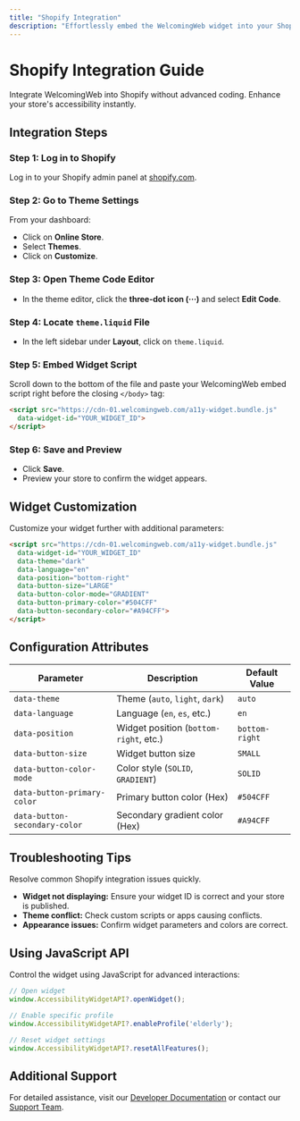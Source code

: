```yaml
---
title: "Shopify Integration"
description: "Effortlessly embed the WelcomingWeb widget into your Shopify store."
---
```



# Shopify Integration Guide

<Callout type="info">
Integrate WelcomingWeb into Shopify without advanced coding. Enhance your store's accessibility instantly.
</Callout>

## Integration Steps

<Steps>

### Step 1: Log in to Shopify

Log in to your Shopify admin panel at [shopify.com](https://shopify.com).

### Step 2: Go to Theme Settings

From your dashboard:
- Click on **Online Store**.
- Select **Themes**.
- Click on **Customize**.

### Step 3: Open Theme Code Editor

- In the theme editor, click the **three-dot icon (···)** and select **Edit Code**.

### Step 4: Locate `theme.liquid` File

- In the left sidebar under **Layout**, click on `theme.liquid`.

### Step 5: Embed Widget Script

Scroll down to the bottom of the file and paste your WelcomingWeb embed script right before the closing `</body>` tag:

```html
<script src="https://cdn-01.welcomingweb.com/a11y-widget.bundle.js"
  data-widget-id="YOUR_WIDGET_ID">
</script>
```

<GifPreview
  src="/gifs/shopify-embed.gif"
  caption="Embedding the widget script in Shopify's theme"
/>

### Step 6: Save and Preview

- Click **Save**.
- Preview your store to confirm the widget appears.

</Steps>

## Widget Customization

Customize your widget further with additional parameters:

```html
<script src="https://cdn-01.welcomingweb.com/a11y-widget.bundle.js"
  data-widget-id="YOUR_WIDGET_ID"
  data-theme="dark"
  data-language="en"
  data-position="bottom-right"
  data-button-size="LARGE"
  data-button-color-mode="GRADIENT"
  data-button-primary-color="#504CFF"
  data-button-secondary-color="#A94CFF">
</script>
```

## Configuration Attributes

| Parameter                      | Description                           | Default Value |
|--------------------------------|---------------------------------------|---------------|
| `data-theme`                   | Theme (`auto`, `light`, `dark`)       | `auto`        |
| `data-language`                | Language (`en`, `es`, etc.)           | `en`          |
| `data-position`                | Widget position (`bottom-right`, etc.)| `bottom-right`|
| `data-button-size`             | Widget button size                    | `SMALL`       |
| `data-button-color-mode`       | Color style (`SOLID`, `GRADIENT`)     | `SOLID`       |
| `data-button-primary-color`    | Primary button color (Hex)            | `#504CFF`     |
| `data-button-secondary-color`  | Secondary gradient color (Hex)        | `#A94CFF`     |

## Troubleshooting Tips

<Callout type="warning">
Resolve common Shopify integration issues quickly.
</Callout>

- **Widget not displaying:** Ensure your widget ID is correct and your store is published.
- **Theme conflict:** Check custom scripts or apps causing conflicts.
- **Appearance issues:** Confirm widget parameters and colors are correct.

## Using JavaScript API

Control the widget using JavaScript for advanced interactions:

```js
// Open widget
window.AccessibilityWidgetAPI?.openWidget();

// Enable specific profile
window.AccessibilityWidgetAPI?.enableProfile('elderly');

// Reset widget settings
window.AccessibilityWidgetAPI?.resetAllFeatures();
```

## Additional Support

For detailed assistance, visit our [Developer Documentation](/docs/developer-api) or contact our [Support Team](mailto:support@welcomingweb.com).

<CTA2
  title="Need More Support?"
  description="Book a personalized support session or join our webinar."
  buttonText="Get Assistance"
  buttonLink="https://welcomingweb.com/contact"
/>
